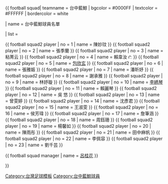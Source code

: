 {{ football squad| teamname = 台中藍鯨 | bgcolor = #0000FF | textcolor = #FFFFFF | bordercolor = white

| name = 台中藍鯨球員名單

| list = <div>

{{ football squad2 player | no = 1 | name = 陳妙玟 }}
{{ football squad2 player | no = 2 | name = 張季蘭 }}
{{ football squad2 player | no = 3 | name = 粘菁云 }}
{{ football squad2 player | no = 4 | name = 賴韋汝 [[File:Captain sports.svg|12px]] }}
{{ football squad2 player | no = 5 | name = [[包欣玄]] }}
{{ football squad2 player | no = 6 | name = 張雅娠 }}
{{ football squad2 player | no = 7 | name = 潘昕妤 }}
{{ football squad2 player | no = 8 | name = 謝承雅 }}
{{ football squad2 player | no = 9 | name = 林妤璇 }}
{{ football squad2 player | no = 10 | name = [[李綉琴]] }}
{{ football squad2 player | no = 11 | name = 賴麗琴 }}
{{ football squad2 player | no = 12 | name = 吳 悠 }}
{{ football squad2 player | no = 13 | name = 曾雯婷 }}
{{ football squad2 player | no = 14 | name = 沈彥君 }} 
{{ football squad2 player | no = 15 | name = 王淑雯 }}
{{ football squad2 player | no = 16 | name = 侯芳瑋 }}
{{ football squad2 player | no = 17 | name = 詹筆涵 }}
{{ football squad2 player | no = 18 | name = 周鈺珊 }}
{{ football squad2 player | no = 19 | name = 楊馨如 }}
{{ football squad2 player | no = 20 | name = 陳雨彤 }}
{{ football squad2 player | no = 21 | name = 田中麻帆 }}
{{ football squad2 player | no = 22 | name = 李佩容 }}
{{ football squad2 player | no = 23 | name = 劉千芸 }}

{{ football squad manager | name = [[ 呂桂花 ]] }}

</div> }}
<noinclude>

{{DEFAULTSORT:Taichung blue whale}}
[[Category:台灣足球模板]]
[[Category:台中藍鯨球員]]

</noinclude>